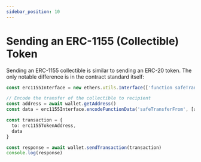 ```yaml
---
sidebar_position: 10
---
```


# Sending an ERC-1155 (Collectible) Token

Sending an ERC-1155 collectible is similar to sending an ERC-20 token.
The only notable difference is in the contract standard itself:

```ts
const erc1155Interface = new ethers.utils.Interface(['function safeTransferFrom(address _from, address _to, uint256 _id, uint256 _value, bytes calldata _data)'])

// Encode the transfer of the collectible to recipient
const address = await wallet.getAddress()
const data = erc1155Interface.encodeFunctionData('safeTransferFrom', [address, recipientAddress, tokenId, 1, '0x'])

const transaction = {
  to: erc1155TokenAddress,
  data
}

const response = await wallet.sendTransaction(transaction)
console.log(response)
```
